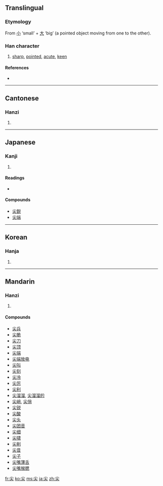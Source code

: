==Translingual==

===Etymology===
From [[小]] ‘small’ + [[大]] ‘big’ (a pointed object moving from one to the other).

===Han character===
{{Han char|rn=42|rad=小|as=03|sn=6|four=9043<sub>0</sub>|canj=火大 (FK)}}

# [[sharp]], [[point]]ed, [[acute]], [[keen]]

====References====
* {{Han ref|kx=0297.020|dkj=07480|dj=0591.040|hdz=10562.090|uh=5C16|ud=23574|bh=A679|bd=42617}}

----

==Cantonese==

===Hanzi===
{{yue-hanzi|jyut=|y=jim1}}

# {{defn|Cantonese|sort=小03}}

----

==Japanese==

===Kanji===
{{ja-kanji|grade=|rs=小03}}

# {{defn|Japanese|sort=小03}}

====Readings====
* {{ja-readings|on=[[せん]] (sen)|kun=[[とがる]] (togaru), [[するどい]] (surudoi)}}

====Compounds====
* [[尖鋭]]
* [[尖端]]

----

==Korean==

===Hanja===
{{ko-hanja|hangeul=첨|rv=cheom|mr=ch'ŏm}}

# {{defn|Korean|sort=小03}}

----

==Mandarin==

===Hanzi===
{{cmn-hanzi|pin=[[jiān]] ([[jian1]])|wg=chien<sup>1</sup>}}

# {{defn|Mandarin|sort=小03}}

====Compounds====
* [[尖兵]]
* [[尖脆]]
* [[尖刀]]
* [[尖顶]]
* [[尖端]]
* [[尖端放电]]
* [[尖叫]]
* [[尖刻]]
* [[尖冷]]
* [[尖厉]]
* [[尖利]]
* [[尖溜溜]], [[尖溜溜的]]
* [[尖峭]], [[尖俏]]
* [[尖锐]]
* [[尖酸]]
* [[尖头]]
* [[尖团音]]
* [[尖细]]
* [[尖啸]]
* [[尖削]]
* [[尖音]]
* [[尖子]]
* [[尖嘴薄舌]]
* [[尖嘴猴腮]]

[[fr:尖]]
[[ko:尖]]
[[ms:尖]]
[[ja:尖]]
[[zh:尖]]